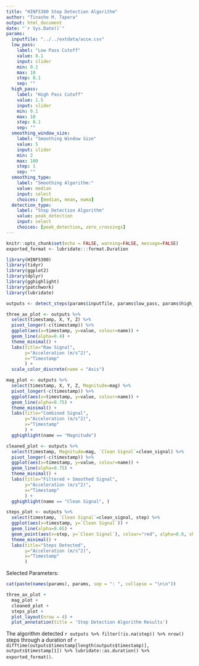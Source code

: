 ```yaml
---
title: "HINF5300 Step Detection Algorithm"
author: "Tinashe M. Tapera"
output: html_document
date: "`r Sys.Date()`"
params:
  inputfile: "../../extdata/acce.csv"
  low_pass:
    label: "Low Pass Cutoff"
    value: 0.1
    input: slider
    min: 0.1
    max: 10
    step: 0.1
    sep: ""
  high_pass:
    label: "High Pass Cutoff"
    value: 1.5
    input: slider
    min: 0.1
    max: 10
    step: 0.1
    sep: ""
  smoothing_window_size:
    label: "Smoothing Window Size"
    value: 5
    input: slider
    min: 2
    max: 100
    step: 1
    sep: ""
  smoothing_type:
    label: "Smoothing Algorithm:"
    value: median
    input: select
    choices: [median, mean, ewma]
  detection_type:
    label: "Step Detection Algorithm"
    value: peak_detection
    input: select
    choices: [peak_detection, zero_crossings]
---
```



```r
knitr::opts_chunk$set(echo = FALSE, warning=FALSE, message=FALSE)
exported_format <- lubridate:::format.Duration
```

```r
library(HINF5300)
library(tidyr)
library(ggplot2)
library(dplyr)
library(gghighlight)
library(patchwork)
library(lubridate)

outputs <- detect_steps(params$inputfile, params$low_pass, params$high_pass, params$smoothing_window_size, params$smoothing_type, params$detection_type)
```

```r
three_ax_plot <- outputs %>%
  select(timestamp, X, Y, Z) %>%
  pivot_longer(-c(timestamp)) %>%
  ggplot(aes(x=timestamp, y=value, colour=name)) +
  geom_line(alpha=0.4) +
  theme_minimal() +
  labs(title="Raw Signal",
       y="Acceleration (m/s^2)",
       x="Timestamp"
       ) +
  scale_color_discrete(name = "Axis")
```

```r
mag_plot <- outputs %>%
  select(timestamp, X, Y, Z, Magnitude=mag) %>%
  pivot_longer(-c(timestamp)) %>%
  ggplot(aes(x=timestamp, y=value, colour=name)) +
  geom_line(alpha=0.75) +
  theme_minimal() +
  labs(title="Combined Signal",
       y="Acceleration (m/s^2)",
       x="Timestamp"
       ) +
  gghighlight(name == "Magnitude")
```

```r
cleaned_plot <- outputs %>%
  select(timestamp, Magnitude=mag, `Clean Signal`=clean_signal) %>%
  pivot_longer(-c(timestamp)) %>%
  ggplot(aes(x=timestamp, y=value, colour=name)) +
  geom_line(alpha=0.75) +
  theme_minimal() +
  labs(title="Filtered + Smoothed Signal",
       y="Acceleration (m/s^2)",
       x="Timestamp"
       ) +
  gghighlight(name == "Clean Signal", )
```

```r
steps_plot <- outputs %>%
  select(timestamp, `Clean Signal`=clean_signal, step) %>%
  ggplot(aes(x=timestamp, y=`Clean Signal`)) +
  geom_line(alpha=0.65) +
  geom_point(aes(x=step, y=`Clean Signal`), colour="red", alpha=0.8, shape="x", size=5) +
  theme_minimal() +
  labs(title="Steps Detected",
       y="Acceleration (m/s^2)",
       x="Timestamp"
       )
```

Selected Parameters:

```r
cat(paste(names(params), params, sep = ": ", collapse = "\n\n"))
```

```r
three_ax_plot + 
  mag_plot + 
  cleaned_plot +
  steps_plot +
  plot_layout(nrow = 4) +
  plot_annotation(title = 'Step Detection Algorithm Results')
```

The algorithm detected `r outputs %>% filter(!is.na(step)) %>% nrow()` steps through a duration of `r difftime(outputs$timestamp[length(outputs$timestamp)], outputs$timestamp[1]) %>% lubridate::as.duration() %>% exported_format()`.

